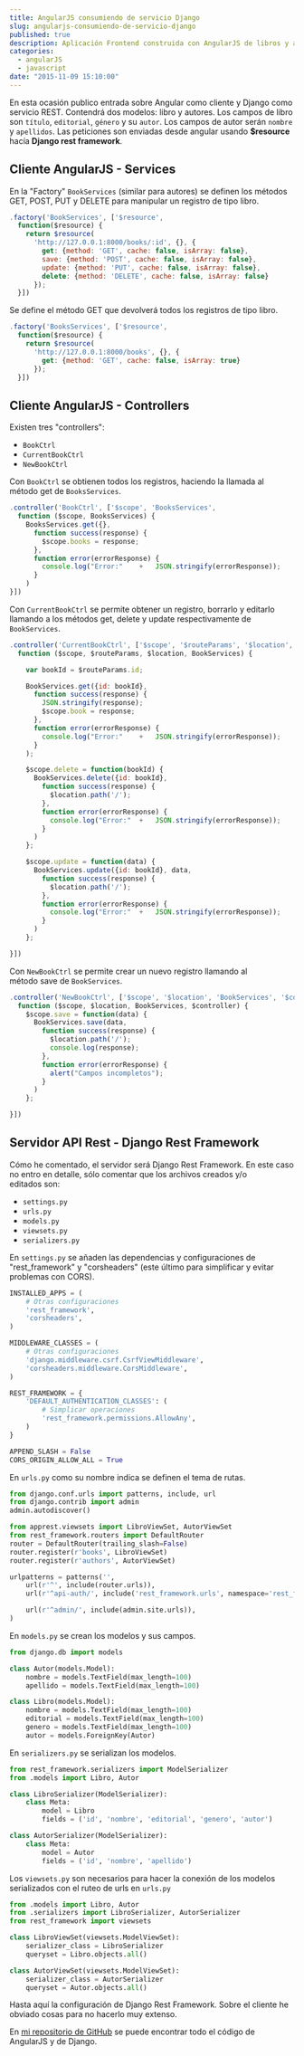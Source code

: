 ---
title: AngularJS consumiendo de servicio Django
slug: angularjs-consumiendo-de-servicio-django
published: true
description: Aplicación Frontend construida con AngularJS de libros y autores consumiendo de servicio REST construido con Django
categories:
  - angularJS
  - javascript
date: "2015-11-09 15:10:00"
---

En esta ocasión publico entrada sobre Angular como cliente y Django como servicio REST. Contendrá dos modelos: libro y autores. Los campos de libro son <code>título</code>, <code>editorial</code>, <code>género</code> y su <code>autor</code>. Los campos de autor serán <code>nombre</code> y <code>apellidos</code>. Las peticiones son enviadas desde angular usando **$resource** hacía **Django rest framework**.

## Cliente AngularJS - Services

En la "Factory" <code>BookServices</code> (similar para autores) se definen los métodos GET, POST, PUT y DELETE para manipular un registro de tipo libro.

```javascript
.factory('BookServices', ['$resource',
  function($resource) {
    return $resource(
      'http://127.0.0.1:8000/books/:id', {}, {
        get: {method: 'GET', cache: false, isArray: false},
        save: {method: 'POST', cache: false, isArray: false},
        update: {method: 'PUT', cache: false, isArray: false},
        delete: {method: 'DELETE', cache: false, isArray: false}
      });
  }])
```

Se define el método GET que devolverá todos los registros de tipo libro.

```javascript
.factory('BooksServices', ['$resource',
  function($resource) {
    return $resource(
      'http://127.0.0.1:8000/books', {}, {
        get: {method: 'GET', cache: false, isArray: true}
      });
  }])
```

## Cliente AngularJS - Controllers

Existen tres "controllers":

* `BookCtrl`
* `CurrentBookCtrl`
* `NewBookCtrl`

Con <code>BookCtrl</code> se obtienen todos los registros, haciendo la llamada al método get de <code>BooksServices</code>.

```javascript
.controller('BookCtrl', ['$scope', 'BooksServices',
  function ($scope, BooksServices) {
    BooksServices.get({},
      function success(response) {
        $scope.books = response;
      },
      function error(errorResponse) {
        console.log("Error:"	+	JSON.stringify(errorResponse));
      }
    )
}])
```

Con <code>CurrentBookCtrl</code> se permite obtener un registro, borrarlo y editarlo llamando a los métodos get, delete y update respectivamente de <code>BookServices</code>.

```javascript
.controller('CurrentBookCtrl', ['$scope', '$routeParams', '$location', 'BookServices',
  function ($scope, $routeParams, $location, BookServices) {

    var bookId = $routeParams.id;

    BookServices.get({id: bookId},
      function success(response) {
        JSON.stringify(response);
        $scope.book = response;
      },
      function error(errorResponse) {
        console.log("Error:"	+	JSON.stringify(errorResponse));
      }
    );

    $scope.delete = function(bookId) {
      BookServices.delete({id: bookId},
        function success(response) {
          $location.path('/');
        },
        function error(errorResponse) {
          console.log("Error:"	+	JSON.stringify(errorResponse));
        }
      )
    };

    $scope.update = function(data) {
      BookServices.update({id: bookId}, data,
        function success(response) {
          $location.path('/');
        },
        function error(errorResponse) {
          console.log("Error:"	+	JSON.stringify(errorResponse));
        }
      )
    };

}])
```

Con <code>NewBookCtrl</code> se permite crear un nuevo registro llamando al método save de <code>BookServices</code>.

```javascript
.controller('NewBookCtrl', ['$scope', '$location', 'BookServices', '$controller',
  function ($scope, $location, BookServices, $controller) {
    $scope.save = function(data) {
      BookServices.save(data,
        function success(response) {
          $location.path('/');
          console.log(response);
        },
        function error(errorResponse) {
          alert("Campos incompletos");
        }
      )
    };

}])
```

## Servidor API Rest - Django Rest Framework

Cómo he comentado, el servidor será Django Rest Framework. En este caso no entro en detalle, sólo comentar que los archivos creados y/o editados son:

* <code>settings.py</code>
* <code>urls.py</code>
* <code>models.py</code>
* <code>viewsets.py</code>
* <code>serializers.py</code>

En <code>settings.py</code> se añaden las dependencias y configuraciones de "rest_framework" y "corsheaders" (este último para simplificar y evitar problemas con CORS).

```python
INSTALLED_APPS = (
    # Otras configuraciones
    'rest_framework',
    'corsheaders',
)

MIDDLEWARE_CLASSES = (
    # Otras configuraciones
    'django.middleware.csrf.CsrfViewMiddleware',
    'corsheaders.middleware.CorsMiddleware',
)

REST_FRAMEWORK = {
    'DEFAULT_AUTHENTICATION_CLASSES': (
        # Simplicar operaciones
        'rest_framework.permissions.AllowAny',
    )
}

APPEND_SLASH = False
CORS_ORIGIN_ALLOW_ALL = True
```

En <code>urls.py</code> como su nombre indica se definen el tema de rutas.

```python
from django.conf.urls import patterns, include, url
from django.contrib import admin
admin.autodiscover()

from apprest.viewsets import LibroViewSet, AutorViewSet
from rest_framework.routers import DefaultRouter
router = DefaultRouter(trailing_slash=False)
router.register(r'books', LibroViewSet)
router.register(r'authors', AutorViewSet)

urlpatterns = patterns('',
    url(r'^', include(router.urls)),
    url(r'^api-auth/', include('rest_framework.urls', namespace='rest_framework')),

    url(r'^admin/', include(admin.site.urls)),
)
```

En <code>models.py</code> se crean los modelos y sus campos.

```python
from django.db import models

class Autor(models.Model):
    nombre = models.TextField(max_length=100)
    apellido = models.TextField(max_length=100)

class Libro(models.Model):
    nombre = models.TextField(max_length=100)
    editorial = models.TextField(max_length=100)
    genero = models.TextField(max_length=100)
    autor = models.ForeignKey(Autor)
```

En <code>serializers.py</code> se serializan los modelos.

```python
from rest_framework.serializers import ModelSerializer
from .models import Libro, Autor

class LibroSerializer(ModelSerializer):
    class Meta:
        model = Libro
        fields = ('id', 'nombre', 'editorial', 'genero', 'autor')

class AutorSerializer(ModelSerializer):
    class Meta:
        model = Autor
        fields = ('id', 'nombre', 'apellido')
```

Los <code>viewsets.py</code> son necesarios para hacer la conexión de los modelos serializados con el ruteo de urls en <code>urls.py</code>

```python
from .models import Libro, Autor
from .serializers import LibroSerializer, AutorSerializer
from rest_framework import viewsets

class LibroViewSet(viewsets.ModelViewSet):
    serializer_class = LibroSerializer
    queryset = Libro.objects.all()

class AutorViewSet(viewsets.ModelViewSet):
    serializer_class = AutorSerializer
    queryset = Autor.objects.all()
```

Hasta aquí la configuración de Django Rest Framework. Sobre el cliente he obviado cosas para no hacerlo muy extenso.

En <a href="https://github.com/ivanalbizu/django_angular" target="_blank">mi repositorio de GitHub</a> se puede encontrar todo el código de AngularJS y de Django.
